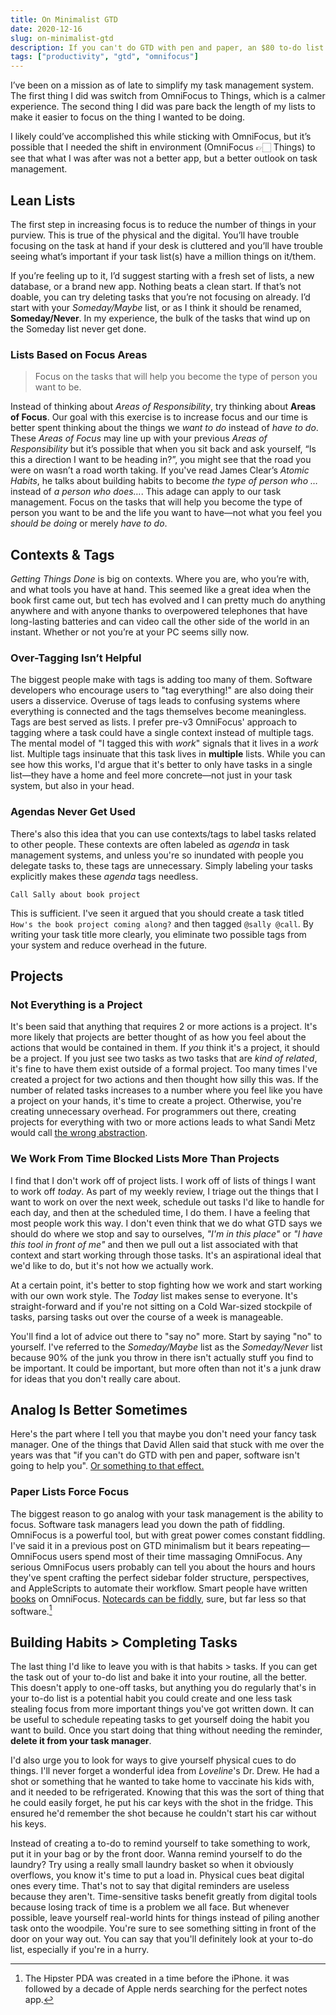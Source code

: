 ```yaml
---
title: On Minimalist GTD
date: 2020-12-16
slug: on-minimalist-gtd
description: If you can't do GTD with pen and paper, an $80 to-do list isn't going to help you.
tags: ["productivity", "gtd", "omnifocus"]
---
```


I’ve been on a mission as of late to simplify my task management system. The first thing I did was switch from OmniFocus to Things, which is a calmer experience. The second thing I did was pare back the length of my lists to make it easier to focus on the thing I wanted to be doing.

I likely could’ve accomplished this while sticking with OmniFocus, but it’s possible that I needed the shift in environment (OmniFocus 👉🏻 Things) to see that what I was after was not a better app, but a better outlook on task management.

## Lean Lists

The first step in increasing focus is to reduce the number of things in your purview. This is true of the physical and the digital. You’ll have trouble focusing on the task at hand if your desk is cluttered and you’ll have trouble seeing what’s important if your task list(s) have a million things on it/them.

If you’re feeling up to it, I’d suggest starting with a fresh set of lists, a new database, or a brand new app. Nothing beats a clean start. If that’s not doable, you can try deleting tasks that you’re not focusing on already. I’d start with your _Someday/Maybe_ list, or as I think it should be renamed, **Someday/Never**. In my experience, the bulk of the tasks that wind up on the Someday list never get done.

### Lists Based on Focus Areas

> Focus on the tasks that will help you become the type of person you want to be.

Instead of thinking about _Areas of Responsibility_, try thinking about **Areas of Focus**. Our goal with this exercise is to increase focus and our time is better spent thinking about the things we _want to do_ instead of _have to do_. These _Areas of Focus_ may line up with your previous _Areas of Responsibility_ but it’s possible that when you sit back and ask yourself, “Is this a direction I want to be heading in?”, you might see that the road you were on wasn’t a road worth taking. If you've read James Clear’s _Atomic Habits_, he talks about building habits to become _the type of person who …_ instead of _a person who does…_. This adage can apply to our task management. Focus on the tasks that will help you become the type of person you want to be and the life you want to have—not what you feel you _should be doing_ or merely _have to do_.

## Contexts & Tags

_Getting Things Done_ is big on contexts. Where you are, who you’re with, and what tools you have at hand. This seemed like a great idea when the book first came out, but tech has evolved and I can pretty much do anything anywhere and with anyone thanks to overpowered telephones that have long-lasting batteries and can video call the other side of the world in an instant. Whether or not you’re at your PC seems silly now.

### Over-Tagging Isn’t Helpful

The biggest people make with tags is adding too many of them. Software developers who encourage users to "tag everything!" are also doing their users a disservice. Overuse of tags leads to confusing systems where everything is connected and the tags themselves become meaningless. Tags are best served as lists. I prefer pre-v3 OmniFocus' approach to tagging where a task could have a single context instead of multiple tags. The mental model of "I tagged this with _work_" signals that it lives in a _work_ list. Multiple tags insinuate that this task lives in **multiple** lists. While you can see how this works, I'd argue that it's better to only have tasks in a single list—they have a home and feel more concrete—not just in your task system, but also in your head.

### Agendas Never Get Used

There's also this idea that you can use contexts/tags to label tasks related to other people. These contexts are often labeled as _agenda_ in task management systems, and unless you're so inundated with people you delegate tasks to, these tags are unnecessary. Simply labeling your tasks explicitly makes these _agenda_ tags needless.

`Call Sally about book project`

This is sufficient. I've seen it argued that you should create a task titled `How's the book project coming along?` and then tagged `@sally @call`. By writing your task title more clearly, you eliminate two possible tags from your system and reduce overhead in the future.

## Projects

### Not Everything is a Project

It's been said that anything that requires 2 or more actions is a project. It's more likely that projects are better thought of as how you feel about the actions that would be contained in them. If _you_ think it's a project, it should be a project. If you just see two tasks as two tasks that are _kind of related_, it's fine to have them exist outside of a formal project. Too many times I've created a project for two actions and then thought how silly this was. If the number of related tasks increases to a number where you feel like you have a project on your hands, it's time to create a project. Otherwise, you're creating unnecessary overhead. For programmers out there, creating projects for everything with two or more actions leads to what Sandi Metz would call [the wrong abstraction](https://sandimetz.com/blog/2016/1/20/the-wrong-abstraction).

### We Work From Time Blocked Lists More Than Projects

I find that I don't work off of project lists. I work off of lists of things I want to work off _today_. As part of my weekly review, I triage out the things that I want to work on over the next week, schedule out tasks I'd like to handle for each day, and then at the scheduled time, I do them. I have a feeling that most people work this way. I don't even think that we do what GTD says we should do where we stop and say to ourselves, _"I'm in this place"_ or _"I have this tool in front of me"_ and then we pull out a list associated with that context and start working through those tasks. It's an aspirational ideal that we'd like to do, but it's not how we actually work.

At a certain point, it's better to stop fighting how we work and start working with our own work style. The _Today_ list makes sense to everyone. It's straight-forward and if you're not sitting on a Cold War-sized stockpile of tasks, parsing tasks out over the course of a week is manageable.

You'll find a lot of advice out there to "say no" more. Start by saying "no" to yourself. I've referred to the _Someday/Maybe_ list as the _Someday/Never_ list because 90% of the junk you throw in there isn't actually stuff you find to be important. It could be important, but more often than not it's a junk draw for ideas that you don't really care about.

## Analog Is Better Sometimes

Here's the part where I tell you that maybe you don't need your fancy task manager. One of the things that David Allen said that stuck with me over the years was that "if you can't do GTD with pen and paper, software isn't going to help you". [Or something to that effect.][papergtd]

### Paper Lists Force Focus

The biggest reason to go analog with your task management is the ability to focus. Software task managers lead you down the path of fiddling. OmniFocus is a powerful tool, but with great power comes constant fiddling. I've said it in a previous post on GTD minimalism but it bears repeating—OmniFocus users spend most of their time massaging OmniFocus. Any serious OmniFocus users probably can tell you about the hours and hours they've spent crafting the perfect sidebar folder structure, perspectives, and AppleScripts to automate their workflow. Smart people have written [books](https://www.beingproductive.org) on OmniFocus. [Notecards can be fiddly](http://www.43folders.com/2004/09/03/introducing-the-hipster-pda), sure, but far less so that software.[^1]

## Building Habits > Completing Tasks

The last thing I'd like to leave you with is that habits > tasks. If you can get the task out of your to-do list and bake it into your routine, all the better. This doesn't apply to one-off tasks, but anything you do regularly that's in your to-do list is a potential habit you could create and one less task stealing focus from more important things you've got written down. It can be useful to schedule repeating tasks to get yourself doing the habit you want to build. Once you start doing that thing without needing the reminder, **delete it from your task manager**.

I'd also urge you to look for ways to give yourself physical cues to do things. I'll never forget a wonderful idea from _Loveline_'s Dr. Drew. He had a shot or something that he wanted to take home to vaccinate his kids with, and it needed to be refrigerated. Knowing that this was the sort of thing that he could easily forget, he put his car keys with the shot in the fridge. This ensured he'd remember the shot because he couldn't start his car without his keys.

Instead of creating a to-do to remind yourself to take something to work, put it in your bag or by the front door. Wanna remind yourself to do the laundry? Try using a really small laundry basket so when it obviously overflows, you know it's time to put a load in. Physical cues beat digital ones every time. That's not to say that digital reminders are useless because they aren't. Time-sensitive tasks benefit greatly from digital tools because losing track of time is a problem we all face. But whenever possible, leave yourself real-world hints for things instead of piling another task onto the woodpile. You're sure to see something sitting in front of the door on your way out. You can say that you'll definitely look at your to-do list, especially if you're in a hurry.

[papergtd]: https://www.vitalsmarts.com/crucialskills/2018/02/paper-vs-apps-the-tools-in-your-gtd-system/

[^1]: The Hipster PDA was created in a time before the iPhone. it was followed by a decade of Apple nerds searching for the perfect notes app.
